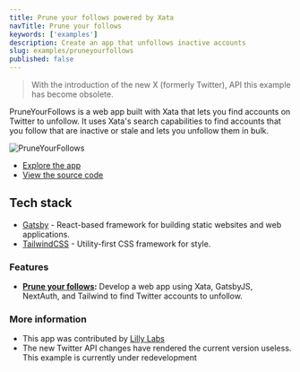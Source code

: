 ```yaml
---
title: Prune your follows powered by Xata
navTitle: Prune your follows
keywords: ['examples']
description: Create an app that unfollows inactive accounts
slug: examples/pruneyourfollows
published: false
---
```


> With the introduction of the new X (formerly Twitter), API this example has become obsolete.

PruneYourFollows is a web app built with Xata that lets you find accounts on Twitter to unfollow. It uses Xata's search capabilities to find accounts that you follow that are inactive or stale and lets you unfollow them in bulk.

![PruneYourFollows](images/pyf.png)

- [Explore the app](https://pruneyourfollows.com)
- [View the source code](https://github.com/queen-raae/prune-your-follows)

## Tech stack

- [Gatsby](https://www.gatsbyjs.com/) - React-based framework for building static websites and web applications.
- [TailwindCSS](https://tailwindcss.com) - Utility-first CSS framework for style.

### Features

- **[Prune your follows](/docs/examples/prune-your-follows):** Develop a web app using Xata, GatsbyJS, NextAuth, and Tailwind to find Twitter accounts to unfollow.

### More information

- This app was contributed by [Lilly Labs](https://lillylabs.no/)
- The new Twitter API changes have rendered the current version useless. This example is currently under redevelopment

